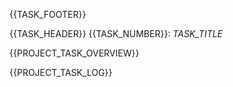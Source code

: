 {{TASK_FOOTER}}



{{TASK_HEADER}} {{TASK_NUMBER}}: _TASK_TITLE_



{{PROJECT_TASK_OVERVIEW}}





{{PROJECT_TASK_LOG}}



